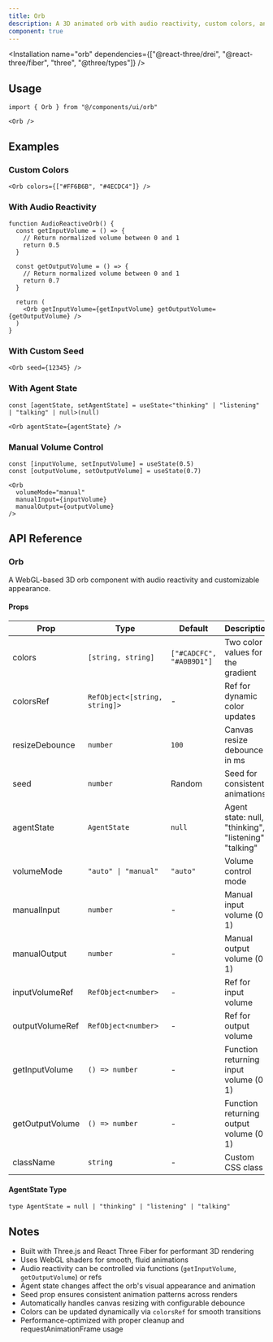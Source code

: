 ```yaml
---
title: Orb
description: A 3D animated orb with audio reactivity, custom colors, and agent state visualization built with Three.js.
component: true
---
```


<ComponentPreview
  name="orb-demo"
  title="Orb"
  description="An animated orb with flowing visuals and volume reactivity."
/>

<Installation name="orb" dependencies={["@react-three/drei", "@react-three/fiber", "three", "@three/types"]} />

## Usage

```tsx showLineNumbers
import { Orb } from "@/components/ui/orb"
```

```tsx showLineNumbers
<Orb />
```

## Examples

### Custom Colors

```tsx showLineNumbers
<Orb colors={["#FF6B6B", "#4ECDC4"]} />
```

### With Audio Reactivity

```tsx showLineNumbers
function AudioReactiveOrb() {
  const getInputVolume = () => {
    // Return normalized volume between 0 and 1
    return 0.5
  }

  const getOutputVolume = () => {
    // Return normalized volume between 0 and 1
    return 0.7
  }

  return (
    <Orb getInputVolume={getInputVolume} getOutputVolume={getOutputVolume} />
  )
}
```

### With Custom Seed

```tsx showLineNumbers
<Orb seed={12345} />
```

### With Agent State

```tsx showLineNumbers
const [agentState, setAgentState] = useState<"thinking" | "listening" | "talking" | null>(null)

<Orb agentState={agentState} />
```

### Manual Volume Control

```tsx showLineNumbers
const [inputVolume, setInputVolume] = useState(0.5)
const [outputVolume, setOutputVolume] = useState(0.7)

<Orb
  volumeMode="manual"
  manualInput={inputVolume}
  manualOutput={outputVolume}
/>
```

## API Reference

### Orb

A WebGL-based 3D orb component with audio reactivity and customizable appearance.

#### Props

| Prop            | Type                          | Default                  | Description                                           |
| --------------- | ----------------------------- | ------------------------ | ----------------------------------------------------- |
| colors          | `[string, string]`            | `["#CADCFC", "#A0B9D1"]` | Two color values for the gradient                     |
| colorsRef       | `RefObject<[string, string]>` | -                        | Ref for dynamic color updates                         |
| resizeDebounce  | `number`                      | `100`                    | Canvas resize debounce in ms                          |
| seed            | `number`                      | Random                   | Seed for consistent animations                        |
| agentState      | `AgentState`                  | `null`                   | Agent state: null, "thinking", "listening", "talking" |
| volumeMode      | `"auto" \| "manual"`          | `"auto"`                 | Volume control mode                                   |
| manualInput     | `number`                      | -                        | Manual input volume (0-1)                             |
| manualOutput    | `number`                      | -                        | Manual output volume (0-1)                            |
| inputVolumeRef  | `RefObject<number>`           | -                        | Ref for input volume                                  |
| outputVolumeRef | `RefObject<number>`           | -                        | Ref for output volume                                 |
| getInputVolume  | `() => number`                | -                        | Function returning input volume (0-1)                 |
| getOutputVolume | `() => number`                | -                        | Function returning output volume (0-1)                |
| className       | `string`                      | -                        | Custom CSS class                                      |

#### AgentState Type

```tsx
type AgentState = null | "thinking" | "listening" | "talking"
```

## Notes

- Built with Three.js and React Three Fiber for performant 3D rendering
- Uses WebGL shaders for smooth, fluid animations
- Audio reactivity can be controlled via functions (`getInputVolume`, `getOutputVolume`) or refs
- Agent state changes affect the orb's visual appearance and animation
- Seed prop ensures consistent animation patterns across renders
- Automatically handles canvas resizing with configurable debounce
- Colors can be updated dynamically via `colorsRef` for smooth transitions
- Performance-optimized with proper cleanup and requestAnimationFrame usage
